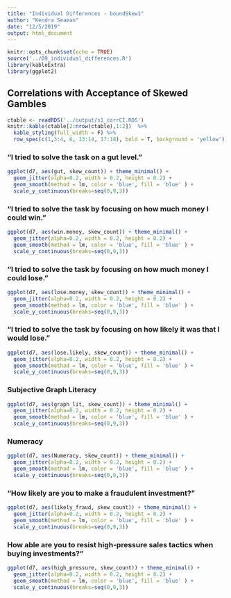 ```yaml
---
title: "Individual Differences - boundSkew1"
author: "Kendra Seaman"
date: "12/5/2019"
output: html_document
---
```


```r
knitr::opts_chunk$set(echo = TRUE)
source('../09_individual_differences.R')
library(kableExtra)
library(ggplot2)
```

## Correlations with Acceptance of Skewed Gambles

```r
ctable <- readRDS('../output/s1_corrCI.RDS')
knitr::kable(ctable[2:nrow(ctable),1:2])  %>% 
  kable_styling(full_width = F) %>%
  row_spec(c(1,3:4, 6, 13:14, 17:18), bold = T, background = 'yellow')
```

### "I tried to solve the task on a gut level."
```r
ggplot(d7, aes(gut, skew_count)) + theme_minimal() +
  geom_jitter(alpha=0.2, width = 0.2, height = 0.2) +
  geom_smooth(method = lm, color = 'blue', fill = 'blue' ) + 
  scale_y_continuous(breaks=seq(0,9,3))
```

### "I tried to solve the task by focusing on how much money I could win."
```r
ggplot(d7, aes(win.money, skew_count)) + theme_minimal() +
  geom_jitter(alpha=0.2, width = 0.2, height = 0.2) +
  geom_smooth(method = lm, color = 'blue', fill = 'blue' ) + 
  scale_y_continuous(breaks=seq(0,9,3))
```

### "I tried to solve the task by focusing on how much money I could lose."
```r
ggplot(d7, aes(lose.money, skew_count)) + theme_minimal() +
  geom_jitter(alpha=0.2, width = 0.2, height = 0.2) +
  geom_smooth(method = lm, color = 'blue', fill = 'blue' ) + 
  scale_y_continuous(breaks=seq(0,9,3))
```

### "I tried to solve the task by focusing on how likely it was that I would lose."
```r
ggplot(d7, aes(lose.likely, skew_count)) + theme_minimal() +
  geom_jitter(alpha=0.2, width = 0.2, height = 0.2) +
  geom_smooth(method = lm, color = 'blue', fill = 'blue' ) + 
  scale_y_continuous(breaks=seq(0,9,3))
```

### Subjective Graph Literacy
```r
ggplot(d7, aes(graph_lit, skew_count)) + theme_minimal() +
  geom_jitter(alpha=0.2, width = 0.2, height = 0.2) +
  geom_smooth(method = lm, color = 'blue', fill = 'blue' ) + 
  scale_y_continuous(breaks=seq(0,9,3))
```

### Numeracy
```r
ggplot(d7, aes(Numeracy, skew_count)) + theme_minimal() +
  geom_jitter(alpha=0.2, width = 0.2, height = 0.2) +
  geom_smooth(method = lm, color = 'blue', fill = 'blue' ) + 
  scale_y_continuous(breaks=seq(0,9,3))
```

### "How likely are you to make a fraudulent investment?"
```r
ggplot(d7, aes(likely_fraud, skew_count)) + theme_minimal() +
  geom_jitter(alpha=0.2, width = 0.2, height = 0.2) +
  geom_smooth(method = lm, color = 'blue', fill = 'blue' ) + 
  scale_y_continuous(breaks=seq(0,9,3))
```

### How able are you to resist high-pressure sales tactics when buying investments?"
```r
ggplot(d7, aes(high_pressure, skew_count)) + theme_minimal() +
  geom_jitter(alpha=0.2, width = 0.2, height = 0.2) +
  geom_smooth(method = lm, color = 'blue', fill = 'blue' ) + 
  scale_y_continuous(breaks=seq(0,9,3))
```